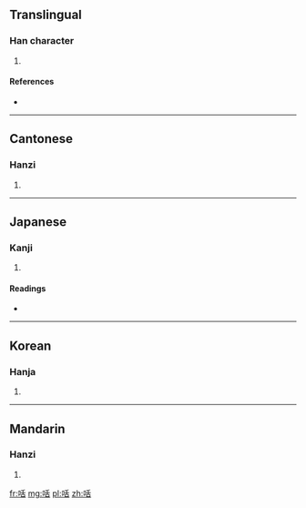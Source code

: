 ==Translingual==

===Han character===
{{Han char|rn=30|rad=口|as=06|sn=9|four=6206<sub>4</sub>|canj=口竹十口 (RHJR)}}

# {{defn|Han|sort=口06}}

====References====
* {{Han ref|kx=0187.140|dkj=03558|dj=0406.150|hdz=10617.060|uh=54B6|ud=21686|bh=CE45|bd=52805}}

----

==Cantonese==

===Hanzi===
{{yue-hanzi|jyut=|y=si6}}

# {{defn|Cantonese|sort=口06}}

----

==Japanese==

===Kanji===
{{ja-kanji|grade=|rs=口06}}

# {{defn|Japanese|sort=口06}}

====Readings====
* {{ja-readings|on=[[くうい]] (kūi), [[け]] (ke), [[くつ]] (kutsu), [[けち]] (kechi), [[くう]] (kū), [[げ]] (ge), [[しじ]] (shiji)|kun=[[いき]] (iki), [[ねぶる]] (neburu)}}

----

==Korean==

===Hanja===
{{ko-hanja|hangeul=[[시]], [[활]]|rv=si, hwal|mr=si, hwal}}

# {{defn|Korean|sort=口06}}

----

==Mandarin==

===Hanzi===
{{cmn-hanzi|pin=[[huài]] ([[huai4]])|wg=huai<sup>4</sup>}}

# {{defn|Mandarin|sort=口06}}

[[fr:咶]]
[[mg:咶]]
[[pl:咶]]
[[zh:咶]]